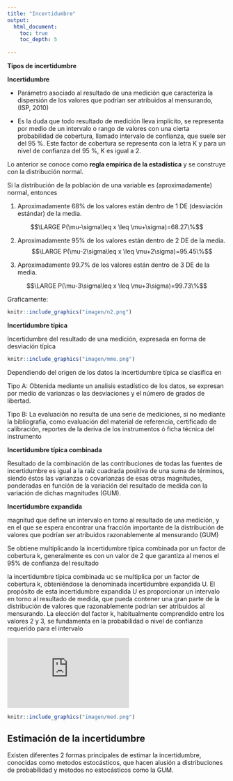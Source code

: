 ```yaml
---
title: "Incertidumbre"
output:
  html_document:
    toc: true
    toc_depth: 5
    
---
```


**Tipos de incertidumbre**

**Incertidumbre** 

- Parámetro asociado al resultado de una medición que caracteriza la dispersión de los valores que podrían ser atribuidos al mensurando, (ISP, 2010)


- Es la duda que todo resultado de medición lleva implícito, se representa por medio de un intervalo o rango de valores con una cierta probabilidad de cobertura, llamado intervalo de confianza, que suele ser del 95 %. Este factor de cobertura se representa con la letra K y para un nivel de confianza del 95 %, K es igual a 2.

 Lo anterior se conoce como **regla empírica de la estadística** y se construye con la distribución normal.
 
 Si la distribución de la población de una variable es (aproximadamente) normal, entonces

1. Aproximadamente 68% de los valores están dentro de 1 DE (desviación estándar) de la media.

$$\LARGE P(\mu-\sigma\leq x \leq \mu+\sigma)=68.27\%$$

2. Aproximadamente 95% de los valores están dentro de 2 DE de la media.
$$\LARGE P(\mu-2\sigma\leq x \leq \mu+2\sigma)=95.45\%$$

3. Aproximadamente 99.7% de los valores están dentro de 3 DE de la media.

$$\LARGE P(\mu-3\sigma\leq x \leq \mu+3\sigma)=99.73\%$$

Graficamente:


```r
knitr::include_graphics("imagen/n2.png")
```

 



**Incertidumbre típica**

Incertidumbre del resultado de una medición, expresada en forma de desviación típica

```r
knitr::include_graphics("imagen/mme.png")
```

Dependiendo del origen de los datos la incertidumbre típica se clasifica en 

Tipo A: Obtenida mediante un analisis estadístico de los datos, se expresan por medio de varianzas o las desviaciones y el número de grados de libertad.


Tipo B: La evaluación no resulta de una serie de mediciones, si no mediante la bibliografia, como evaluación del material de referencia, certificado de calibración, reportes de la deriva de los instrumentos ó ficha técnica del instrumento 


**Incertidumbre típica combinada**

Resultado de la combinación de las contribuciones de todas las fuentes de incertidumbre es igual a la raíz cuadrada positiva de una suma de términos, siendo éstos las varianzas o covarianzas de esas otras magnitudes, ponderadas en función de la variación del resultado de medida con la variación de dichas magnitudes (GUM).





**Incertidumbre expandida **

magnitud que define un intervalo en torno al resultado de una medición, y en el que se espera encontrar una
fracción importante de la distribución de valores que podrían ser atribuidos razonablemente al mensurando (GUM)

Se obtiene multiplicando la incertidumbre típica combinada  por un factor de cobertura k, generalmente es con un valor de 2 que garantiza al menos el 95% de confianza del resultado


la incertidumbre típica combinada uc se multiplica por un factor de cobertura k, obteniéndose la denominada incertidumbre expandida U. El propósito de esta incertidumbre expandida U es proporcionar un intervalo en torno al resultado de medida, que pueda contener una gran parte de la distribución de valores que razonablemente podrían ser atribuidos al mensurando. La elección del factor k, habitualmente comprendido entre los valores 2 y 3, se fundamenta en la probabilidad o nivel de confianza requerido para el intervalo 

<iframe width="280" height="160" src="https://www.youtube.com/embed/-Zp1V8YJHgg" title="¿Qué es la INCERTIDUMBRE METROLÓGICA?" frameborder="0" allow="accelerometer; autoplay; clipboard-write; encrypted-media; gyroscope; picture-in-picture; web-share" allowfullscreen></iframe>


```r
knitr::include_graphics("imagen/med.png")
```






## Estimación de la incertidumbre

Existen diferentes 2 formas principales de estimar la incertidumbre, conocidas como metodos estocásticos, que hacen alusión a distribuciones de probabilidad y metodos no estocásticos como la GUM.









